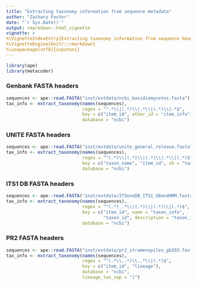 ```yaml
---
title: "Extracting taxonomy information from sequence metadata"
author: "Zachary Foster"
date: "`r Sys.Date()`"
output: rmarkdown::html_vignette
vignette: >
%\VignetteIndexEntry{Extracting taxonomy information from sequence headers}
%\VignetteEngine{knitr::rmarkdown}
%\usepackage[utf8]{inputenc}
---
```



```r
library(ape)
library(metacoder)
```




### Genbank FASTA headers

```r
sequences <- ape::read.FASTA("inst/extdata/ncbi_basidiomycetes.fasta")
tax_info <- extract_taxonomy(names(sequences),
                             regex = "^.*\\|(.*)\\|.*\\|(.*)\\|.*$",
                             key = c("item_id", other_id = "item_info"),
                             database = "ncbi")
```


### UNITE FASTA headers

```r
sequences <- ape::read.FASTA("inst/extdata/unite_general_release.fasta")
tax_info <- extract_taxonomy(names(sequences),
                             regex = "^(.*)\\|(.*)\\|(.*)\\|.*\\|(.*)$",
                             key = c("taxon_name", "item_id", sh = "taxon_info", "lineage"),
                             database = "ncbi")
```


### ITS1 DB FASTA headers

```r
sequences <- ape::read.FASTA("inst/extdata/ITSoneDB_ITS1_GBandHMM.fasta")
tax_info <- extract_taxonomy(names(sequences),
                             regex = "^(.*)_.*\\|(.*)\\|(.*)\\|(.*)$",
                             key = c("item_id", name = "taxon_info",
                                     "taxon_id", description = "taxon_info"),
                             database = "ncbi")
```


### PR2 FASTA headers

```r
sequences <- ape::read.FASTA("inst/extdata/pr2_stramenopiles_gb203.fasta")
tax_info <- extract_taxonomy(names(sequences),
                             regex = "^(.*\\..*)\\..*\\|(.*)$",
                             key = c("item_id", "lineage"),
                             database = "ncbi", 
                             lineage_tax_sep = "|")
```